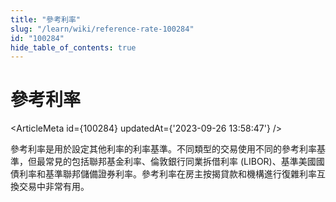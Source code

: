 ```yaml
---
title: "參考利率"
slug: "/learn/wiki/reference-rate-100284"
id: "100284"
hide_table_of_contents: true
---
```



# 參考利率

<ArticleMeta id={100284} updatedAt={'2023-09-26 13:58:47'} />
<div className='border-solid border-b border-t-0 my-4 border-[var(--ifm-color-gray-300)]' />

參考利率是用於設定其他利率的利率基準。不同類型的交易使用不同的參考利率基準，但最常見的包括聯邦基金利率、倫敦銀行同業拆借利率 (LIBOR)、基準美國國債利率和基準聯邦儲備證券利率。參考利率在房主按揭貸款和機構進行復雜利率互換交易中非常有用。
